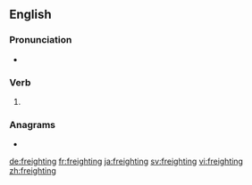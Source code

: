 ==English==

===Pronunciation===
* {{IPA|/ˈfɹeɪtɪŋ/|lang=en}}

===Verb===
{{head|en|present participle}}

# {{present participle of|freight|lang=en|nocat=1}}

===Anagrams===
* {{l|en|refighting}}

[[de:freighting]]
[[fr:freighting]]
[[ja:freighting]]
[[sv:freighting]]
[[vi:freighting]]
[[zh:freighting]]